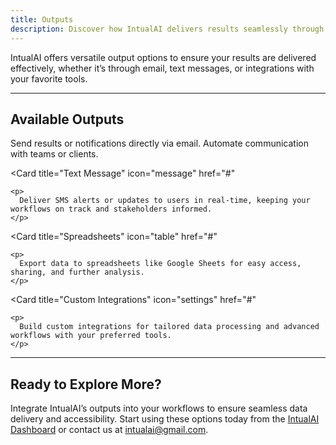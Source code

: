 ```yaml
---
title: Outputs
description: Discover how IntualAI delivers results seamlessly through multiple output channels to suit your needs.
---
```


IntualAI offers versatile output options to ensure your results are delivered effectively, whether it’s through email, text messages, or integrations with your favorite tools.

---

## Available Outputs

<CardGroup cols={2}>
  <Card
    title="Email"
    icon="envelope"
    href="#"
  >
    <p>
      Send results or notifications directly via email. Automate communication with teams or clients.
    </p>
  </Card>

  <Card
    title="Text Message"
    icon="message"
    href="#"
  >
    <p>
      Deliver SMS alerts or updates to users in real-time, keeping your workflows on track and stakeholders informed.
    </p>
  </Card>

  <Card
    title="Spreadsheets"
    icon="table"
    href="#"
  >
    <p>
      Export data to spreadsheets like Google Sheets for easy access, sharing, and further analysis.
    </p>
  </Card>

  <Card
    title="Custom Integrations"
    icon="settings"
    href="#"
  >
    <p>
      Build custom integrations for tailored data processing and advanced workflows with your preferred tools.
    </p>
  </Card>
</CardGroup>

---

## Ready to Explore More?

Integrate IntualAI’s outputs into your workflows to ensure seamless data delivery and accessibility. Start using these options today from the [IntualAI Dashboard](https://intualai.com/app/projects) or contact us at [intualai@gmail.com](mailto:intualai@gmail.com).
